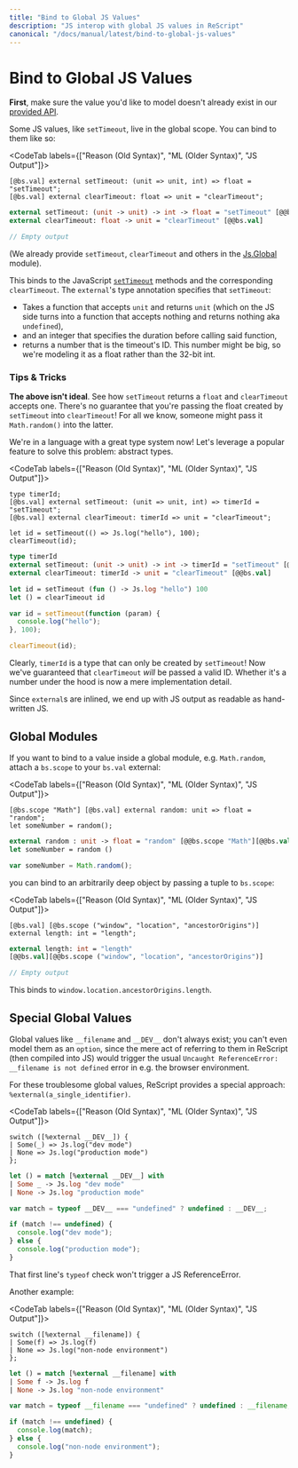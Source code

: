 ```yaml
---
title: "Bind to Global JS Values"
description: "JS interop with global JS values in ReScript"
canonical: "/docs/manual/latest/bind-to-global-js-values"
---
```


# Bind to Global JS Values

**First**, make sure the value you'd like to model doesn't already exist in our [provided API](api/js).

Some JS values, like `setTimeout`, live in the global scope. You can bind to them like so:

<CodeTab labels={["Reason (Old Syntax)", "ML (Older Syntax)", "JS Output"]}>

```re
[@bs.val] external setTimeout: (unit => unit, int) => float = "setTimeout";
[@bs.val] external clearTimeout: float => unit = "clearTimeout";
```

```ml
external setTimeout: (unit -> unit) -> int -> float = "setTimeout" [@@bs.val]
external clearTimeout: float -> unit = "clearTimeout" [@@bs.val]
```

```js
// Empty output
```

</CodeTab>

(We already provide `setTimeout`, `clearTimeout` and others in the [Js.Global](api/js/global) module).

This binds to the JavaScript [`setTimeout`](https://developer.mozilla.org/en-US/docs/Web/API/WindowOrworkerGlobalScope/setTimeout) methods and the corresponding `clearTimeout`. The `external`'s type annotation specifies that `setTimeout`:

- Takes a function that accepts `unit` and returns `unit` (which on the JS side turns into a function that accepts nothing and returns nothing aka `undefined`),
- and an integer that specifies the duration before calling said function,
- returns a number that is the timeout's ID. This number might be big, so we're modeling it as a float rather than the 32-bit int.

### Tips & Tricks

**The above isn't ideal**. See how `setTimeout` returns a `float` and `clearTimeout` accepts one. There's no guarantee that you're passing the float created by `setTimeout` into `clearTimeout`! For all we know, someone might pass it `Math.random()` into the latter.

We're in a language with a great type system now! Let's leverage a popular feature to solve this problem: abstract types.

<CodeTab labels={["Reason (Old Syntax)", "ML (Older Syntax)", "JS Output"]}>

```re
type timerId;
[@bs.val] external setTimeout: (unit => unit, int) => timerId = "setTimeout";
[@bs.val] external clearTimeout: timerId => unit = "clearTimeout";

let id = setTimeout(() => Js.log("hello"), 100);
clearTimeout(id);
```

```ml
type timerId
external setTimeout: (unit -> unit) -> int -> timerId = "setTimeout" [@@bs.val]
external clearTimeout: timerId -> unit = "clearTimeout" [@@bs.val]

let id = setTimeout (fun () -> Js.log "hello") 100
let () = clearTimeout id
```

```js
var id = setTimeout(function (param) {
  console.log("hello");
}, 100);

clearTimeout(id);
```

</CodeTab>

Clearly, `timerId` is a type that can only be created by `setTimeout`! Now we've guaranteed that `clearTimeout` _will_ be passed a valid ID. Whether it's a number under the hood is now a mere implementation detail.

Since `external`s are inlined, we end up with JS output as readable as hand-written JS.

## Global Modules

If you want to bind to a value inside a global module, e.g. `Math.random`, attach a `bs.scope` to your `bs.val` external:

<CodeTab labels={["Reason (Old Syntax)", "ML (Older Syntax)", "JS Output"]}>

```re
[@bs.scope "Math"] [@bs.val] external random: unit => float = "random";
let someNumber = random();
```

```ml
external random : unit -> float = "random" [@@bs.scope "Math"][@@bs.val]
let someNumber = random ()
```

```js
var someNumber = Math.random();
```

</CodeTab>

you can bind to an arbitrarily deep object by passing a tuple to `bs.scope`:

<CodeTab labels={["Reason (Old Syntax)", "ML (Older Syntax)", "JS Output"]}>

```re
[@bs.val] [@bs.scope ("window", "location", "ancestorOrigins")]
external length: int = "length";
```

```ml
external length: int = "length"
[@@bs.val][@@bs.scope ("window", "location", "ancestorOrigins")]
```

```js
// Empty output
```

</CodeTab>

This binds to `window.location.ancestorOrigins.length`.

## Special Global Values

Global values like `__filename` and `__DEV__` don't always exist; you can't even model them as an `option`, since the mere act of referring to them in ReScript (then compiled into JS) would trigger the usual `Uncaught ReferenceError: __filename is not defined` error in e.g. the browser environment.

For these troublesome global values, ReScript provides a special approach: `%external(a_single_identifier)`.

<CodeTab labels={["Reason (Old Syntax)", "ML (Older Syntax)", "JS Output"]}>

```re
switch ([%external __DEV__]) {
| Some(_) => Js.log("dev mode")
| None => Js.log("production mode")
};
```

```ml
let () = match [%external __DEV__] with
| Some _ -> Js.log "dev mode"
| None -> Js.log "production mode"
```

```js
var match = typeof __DEV__ === "undefined" ? undefined : __DEV__;

if (match !== undefined) {
  console.log("dev mode");
} else {
  console.log("production mode");
}
```

</CodeTab>

That first line's `typeof` check won't trigger a JS ReferenceError.

Another example:

<CodeTab labels={["Reason (Old Syntax)", "ML (Older Syntax)", "JS Output"]}>

```re
switch ([%external __filename]) {
| Some(f) => Js.log(f)
| None => Js.log("non-node environment")
};
```

```ml
let () = match [%external __filename] with
| Some f -> Js.log f
| None -> Js.log "non-node environment"
```

```js
var match = typeof __filename === "undefined" ? undefined : __filename;

if (match !== undefined) {
  console.log(match);
} else {
  console.log("non-node environment");
}
```

</CodeTab>

<!-- TODO: revamp this page. Not good. Tell to use globalThis["foo"], and look in our stdlib -->
